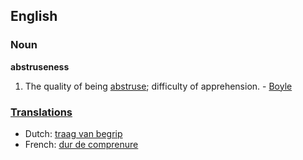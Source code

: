 ==English==

===Noun===
'''abstruseness'''

# The quality of being [[abstruse]]; difficulty of apprehension. - [[Boyle]]

===[[Translation]]s===
*Dutch: [[traag van begrip]]
*French: [[dur de comprenure]]